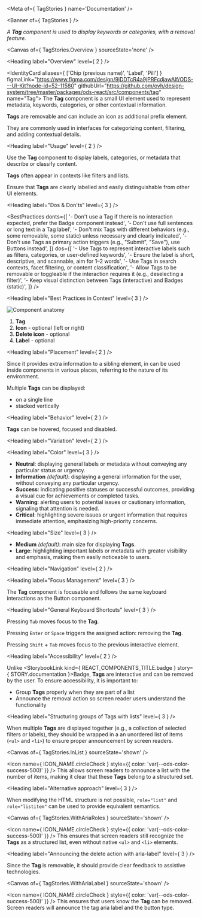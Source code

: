 
<Meta of={ TagStories } name='Documentation' />

<Banner of={ TagStories } />

_A **Tag** component is used to display keywords or categories, with a removal feature._

<Canvas of={ TagStories.Overview } sourceState='none' />

<Heading label="Overview" level={ 2 } />

<IdentityCard aliases={ ['Chip (previous name)', 'Label', 'Pill'] }
              figmaLink="https://www.figma.com/design/9jDDTcR4a9jPRFcdjawAlf/ODS---UI-Kit?node-id=52-11580"
              githubUrl="https://github.com/ovh/design-system/tree/master/packages/ods-react/src/components/tag"
              name="Tag">
  The **Tag** component is a small UI element used to represent metadata, keywords, categories, or other contextual
  information.

  **Tags** are removable and can include an icon as additional prefix element.

  They are commonly used in interfaces for categorizing content, filtering, and adding contextual details.
</IdentityCard>

<Heading label="Usage" level={ 2 } />

Use the **Tag** component to display labels, categories, or metadata that describe or classify content.

**Tags** often appear in contexts like filters and lists.

Ensure that **Tags** are clearly labelled and easily distinguishable from other UI elements.

<Heading label="Dos & Don'ts" level={ 3 } />

<BestPractices
  donts={[
    '- Don\'t use a Tag if there is no interaction expected, prefer the Badge component instead',
    '- Don\'t use full sentences or long text in a Tag label',
    '- Don\'t mix Tags with different behaviors (e.g., some removable, some static) unless necessary and clearly indicated',
    '- Don\'t use Tags as primary action triggers (e.g., "Submit", "Save"), use Buttons instead',
  ]}
  dos={[
    '- Use Tags to represent interactive labels such as filters, categories, or user-defined keywords',
    '- Ensure the label is short, descriptive, and scannable, aim for 1–2 words',
    '- Use Tags in search contexts, facet filtering, or content classification',
    '- Allow Tags to be removable or toggleable if the interaction requires it (e.g., deselecting a filter)',
    '- Keep visual distinction between Tags (interactive) and Badges (static)',
  ]}
/>

<Heading label="Best Practices in Context" level={ 3 } />

![Component anatomy](components/tag/anatomy.png "Component anatomy")

1. **Tag**
2. **Icon** - optional (left or right)
3. **Delete icon** - optional
4. **Label** - optional

<Heading label="Placement" level={ 2 } />

Since it provides extra information to a sibling element, in can be used inside components in various places, referring to the nature of its environment.

Multiple **Tags** can be displayed:
- on a single line
- stacked vertically

<Heading label="Behavior" level={ 2 } />

**Tags** can be hovered, focused and disabled.

<Heading label="Variation" level={ 2 } />

<Heading label="Color" level={ 3 } />

- **Neutral**: displaying general labels or metadata without conveying any particular status or urgency.
- **Information** _(default)_: displaying a general information for the user, without conveying any particular urgency.
- **Success**: indicating positive statuses or successful outcomes, providing a visual cue for achievements or completed tasks.
- **Warning**: alerting users to potential issues or cautionary information, signaling that attention is needed.
- **Critical**: highlighting severe issues or urgent information that requires immediate attention, emphasizing high-priority concerns.

<Heading label="Size" level={ 3 } />

- **Medium** _(default)_: main size for displaying **Tags**.
- **Large**: highlighting important labels or metadata with greater visibility and emphasis, making them easily noticeable to users.

<Heading label="Navigation" level={ 2 } />

<Heading label="Focus Management" level={ 3 } />

The **Tag** component is focusable and follows the same keyboard interactions as the Button component.

<Heading label="General Keyboard Shortcuts" level={ 3 } />

Pressing `Tab` moves focus to the **Tag**.

Pressing `Enter` or `Space` triggers the assigned action: removing the **Tag**.

Pressing `Shift` + `Tab` moves focus to the previous interactive element.

<Heading label="Accessibility" level={ 2 } />

Unlike <StorybookLink kind={ REACT_COMPONENTS_TITLE.badge } story={ STORY.documentation }>Badge</StorybookLink>, **Tags** are interactive and can be removed by the user.
To ensure accessibility, it is important to:

- Group **Tags** properly when they are part of a list
- Announce the removal action so screen reader users understand the functionality

<Heading label="Structuring groups of Tags with lists" level={ 3 } />

When multiple **Tags** are displayed together (e.g., a collection of selected filters or labels), they should be wrapped in a an unordered list of items (`<ul>` and `<li>`) to ensure proper announcement by screen readers.

<Canvas of={ TagStories.InList } sourceState='shown' />

<Icon name={ ICON_NAME.circleCheck }
      style={{ color: 'var(--ods-color-success-500)' }} /> This allows screen readers to announce a list with the number of items, making it clear that these **Tags** belong to a structured set.

<Heading label="Alternative approach" level={ 3 } />

When modifying the HTML structure is not possible, `role="list"` and `role="listitem"` can be used to provide equivalent semantics.

<Canvas of={ TagStories.WithAriaRoles } sourceState='shown' />

<Icon name={ ICON_NAME.circleCheck }
      style={{ color: 'var(--ods-color-success-500)' }} /> This ensures that screen readers still recognize the **Tags** as a structured list, even without native `<ul>` and `<li>` elements.

<Heading label="Announcing the delete action with aria-label" level={ 3 } />

Since the **Tag** is removable, it should provide clear feedback to assistive technologies.

<Canvas of={ TagStories.WithAriaLabel } sourceState='shown' />

<Icon name={ ICON_NAME.circleCheck }
      style={{ color: 'var(--ods-color-success-500)' }} /> This ensures that users know the **Tag** can be removed. Screen readers will announce the tag aria label and the button type.
